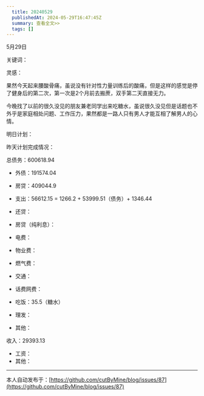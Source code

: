 ```yaml
---
  title: 20240529
  publishedAt: 2024-05-29T16:47:45Z
  summary: 查看全文>>
  tags: []
---
```


5月29日

关键词：

灵感：

果然今天起来腰酸骨痛，虽说没有针对性力量训练后的酸痛，但是这样的感觉是停了健身后的第二次，第一次是2个月前去搬蔗，双手第二天直接无力。

今晚找了以前的很久没见的朋友兼老同学出来吃糖水，虽说很久没见但是话题也不外乎是家庭相处问题、工作压力，果然都是一路人只有男人才能互相了解男人的心情。


明日计划：

昨天计划完成情况：

总债务：600618.94
- 外债：191574.04
- 房贷：409044.9

- 支出：56612.15 = 1266.2 + 53999.51（债务）+ 1346.44
- 还贷：
- 房贷（纯利息）：
- 电费：
- 物业费：
- 燃气费：
- 交通：
- 话费网费：
- 吃饭：35.5（糖水）
- 理发：
- 其他：

收入：29393.13
- 工资：
- 其他：


---
本人自动发布于：[https://github.com/cutByMine/blog/issues/87](https://github.com/cutByMine/blog/issues/87)
